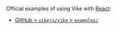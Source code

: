Official examples of using Vike with [React](https://reactjs.org/):
 - [GitHub > `vikejs/vike` > `examples/`](https://github.com/vikejs/vike/tree/main/examples)
